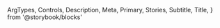   ArgTypes,
  Controls,
  Description,
  Meta,
  Primary,
  Stories,
  Subtitle,
  Title,
} from '@storybook/blocks'


<Meta of={TabContentStories} />

<Title />

<Subtitle />

<Description />

---

## Props

On top of all the props, attributes and event handler you can set on a
`<div />` element, the component accepts the following props:

<ArgTypes />

<Stories includePrimary={false} title="Content" />

## Playground

<Primary />

<Controls />
